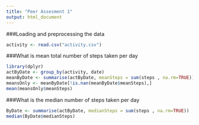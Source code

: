 ```yaml
---
title: "Peer Assesment 1"
output: html_document
---
```


###Loading and preprocessing the data
```r
activity <- read.csv("activity.csv")
```
   
###What is mean total number of steps taken per day
```r
library(dplyr)
actByDate <- group_by(activity, date)
meanByDate <- summarise(actByDate, meanSteps = sum(steps , na.rm=TRUE))
meansOnly <- meanByDate[!is.nan(meanByDate$meanSteps),]
mean(meansOnly$meanSteps)
```

###What is the median number of steps taken per day
```r
ByDate <- summarise(actByDate, medianSteps = sum(steps , na.rm=TRUE))
median(ByDate$medianSteps)
```